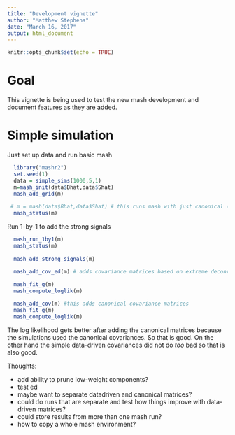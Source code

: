 ```yaml
---
title: "Development vignette"
author: "Matthew Stephens"
date: "March 16, 2017"
output: html_document
---
```


```r
knitr::opts_chunk$set(echo = TRUE)
```

# Goal

This vignette is being used to test the new mash development and document features as they are added.

# Simple simulation

Just set up data and run basic mash
```r
  library("mashr2")
  set.seed(1)
  data = simple_sims(1000,5,1)
  m=mash_init(data$Bhat,data$Shat)
  mash_add_grid(m)
  
 # m = mash(data$Bhat,data$Shat) # this runs mash with just canonical covariance matrices
  mash_status(m)
```
  
  
Run 1-by-1 to add the strong signals
```r
  mash_run_1by1(m)
  mash_status(m)
  
  mash_add_strong_signals(m)
  
  mash_add_cov_ed(m) # adds covariance matrices based on extreme deconvolution, initialized from pca

  mash_fit_g(m)
  mash_compute_loglik(m) 
```

```r
  mash_add_cov(m) #this adds canonical covariance matrices
  mash_fit_g(m)
  mash_compute_loglik(m) 
```


The log likelihood gets better after adding the canonical matrices because the simulations used the canonical covariances. So that is good.
On the other hand the simple data-driven covariances did not do *too*
bad so that is also good.


Thoughts:

- add ability to prune low-weight components?
- test ed 
- maybe want to separate datadriven and canonical matrices?
-   could do runs that are separate and test how things improve with data-driven matrices?
- could store results from more than one mash run?
- how to copy a whole mash environment?


